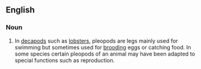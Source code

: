 ==English==

===Noun===
{{en-noun}}

# {{zoology}} In [[decapod]]s such as [[lobster]]s, pleopods are legs mainly used for swimming but sometimes used for [[brooding]] eggs or catching food.  In some species certain pleopods of an animal may have been adapted to special functions such as reproduction.